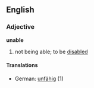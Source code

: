 ==English==
===Adjective===
'''unable'''
# not being able; to be [[disable]]d
====Translations====
*German: [[unfähig]] (1)
